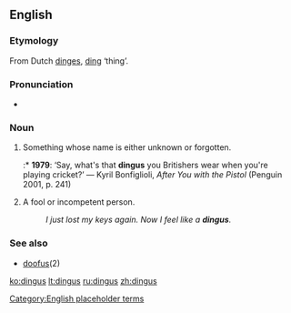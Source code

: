 ==English==

===Etymology===
From Dutch [[dinges]], [[ding]] ‘thing’.

===Pronunciation===
* {{IPA|/ˈdɪŋɡəs/}}

===Noun===
{{en-noun|es}}

# Something whose name is either unknown or forgotten.
#:* '''1979''': ‘Say, what's that '''dingus''' you Britishers wear when you're playing cricket?’ — Kyril Bonfiglioli, ''After You with the Pistol'' (Penguin 2001, p. 241)
# A fool or incompetent person.
#: ''I just lost my keys again.  Now I feel like a '''dingus'''.''

===See also===
* [[doofus]](2)

[[Category:English placeholder terms]]

[[ko:dingus]]
[[lt:dingus]]
[[ru:dingus]]
[[zh:dingus]]